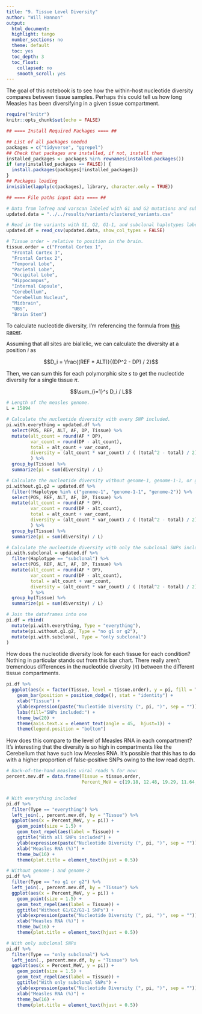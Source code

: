 ```yaml
---
title: "9. Tissue Level Diversity"
author: "Will Hannon"
output: 
  html_document:
  highlight: tango
  number_sections: no
  theme: default
  toc: yes
  toc_depth: 3
  toc_float:
    collapsed: no
    smooth_scroll: yes
---
```



The goal of this notebook is to see how the within-host nucleotide diversity compares between tissue samples. Perhaps this could tell us how long Measles has been diversifying in a given tissue compartment. 

```r
require("knitr")
knitr::opts_chunk$set(echo = FALSE)
```

```r

## ==== Install Required Packages ==== ##

## List of all packages needed
packages = c("tidyverse", "ggrepel")
## Check that packages are installed, if not, install them
installed_packages <- packages %in% rownames(installed.packages())
if (any(installed_packages == FALSE)) {
  install.packages(packages[!installed_packages])
}
## Packages loading
invisible(lapply(c(packages), library, character.only = TRUE))

```

```r

## ==== File paths input data ==== ##

# Data from lofreq and varscan labeled with G1 and G2 mutations and subclonal haplotypes
updated.data = "../../results/variants/clustered_variants.csv"

# Read in the variants with G1, G2, G1-1, and subclonal haplotypes labeled
updated.df = read_csv(updated.data, show_col_types = FALSE) 

# Tissue order ~ relative to position in the brain. 
tissue.order = c("Frontal Cortex 1", 
  "Frontal Cortex 3", 
  "Frontal Cortex 2", 
  "Temporal Lobe", 
  "Parietal Lobe",
  "Occipital Lobe",
  "Hippocampus",
  "Internal Capsule", 
  "Cerebellum",
  "Cerebellum Nucleus",
  "Midbrain", 
  "UBS",
  "Brain Stem")

```

To calculate nucleotide diversity, I'm referencing the formula from [this paper](https://www.ncbi.nlm.nih.gov/pmc/articles/PMC4316684/). 

Assuming that all sites are biallelic, we can calculate the diversity at a position $i$ as 

$$D_i = \frac{(REF * ALT)}{(DP^2 - DP) / 2}$$

Then, we can sum this for each polymorphic site $s$ to get the nucleotide diversity for a single tissue $\pi$. 

$$\sum_{i=1}^s D_i / L$$
```r

# Length of the measles genome. 
L = 15894

# Calculate the nucleotide diversity with every SNP included. 
pi.with.everything = updated.df %>% 
  select(POS, REF, ALT, AF, DP, Tissue) %>% 
  mutate(alt_count = round(AF * DP),
         var_count = round(DP - alt_count),
         total = alt_count + var_count,
         diversity = (alt_count * var_count) / ( (total^2 - total) / 2) 
         ) %>% 
  group_by(Tissue) %>% 
  summarize(pi = sum(diversity) / L)

# Calculate the nucleotide diversity without genome-1, genome-1-1, or genome-2
pi.without.g1.g2 = updated.df %>% 
  filter(!Haplotype %in% c("genome-1", "genome-1-1", "genome-2")) %>% 
  select(POS, REF, ALT, AF, DP, Tissue) %>% 
  mutate(alt_count = round(AF * DP),
         var_count = round(DP - alt_count),
         total = alt_count + var_count,
         diversity = (alt_count * var_count) / ( (total^2 - total) / 2) 
         ) %>% 
  group_by(Tissue) %>% 
  summarize(pi = sum(diversity) / L)

# Calculate the nucleotide diversity with only the subclonal SNPs included
pi.with.subclonal = updated.df %>% 
  filter(Haplotype == "subclonal") %>% 
  select(POS, REF, ALT, AF, DP, Tissue) %>% 
  mutate(alt_count = round(AF * DP),
         var_count = round(DP - alt_count),
         total = alt_count + var_count,
         diversity = (alt_count * var_count) / ( (total^2 - total) / 2) 
         ) %>% 
  group_by(Tissue) %>% 
  summarize(pi = sum(diversity) / L)

# Join the dataframes into one 
pi.df = rbind(
  mutate(pi.with.everything, Type = "everything"),
  mutate(pi.without.g1.g2, Type = "no g1 or g2"),
  mutate(pi.with.subclonal, Type = "only subclonal")
)

```


How does the nucleotide diversity look for each tissue for each condition? Nothing in particular stands out from this bar chart. There really aren't tremendous differences in the nucleotide diversity ($\pi$) between the different tissue compartments. 

```r

pi.df %>% 
  ggplot(aes(x = factor(Tissue, level = tissue.order), y = pi, fill = Type)) + 
    geom_bar(position = position_dodge(), stat = "identity") + 
    xlab("Tissue") + 
    ylab(expression(paste("Nucleotide Diversity (", pi, ")", sep = ""))) +
    labs(fill="SNPs included:") +
    theme_bw(20) +
    theme(axis.text.x = element_text(angle = 45,  hjust=1)) +
    theme(legend.position = "bottom")

```

How does this compare to the level of Measles RNA in each compartment? It's interesting that the diversity is so high in compartments like the Cerebellum that have such low Measles RNA. It's possible that this has to do with a higher proportion of false-positive SNPs owing to the low read depth. 

```r

# Back-of-the-hand measles viral reads % for now: 
percent.mev.df = data.frame(Tissue = tissue.order,
                            Percent_MeV = c(19.18, 12.48, 19.29, 11.64, 20.12, 12.01, 9.32, 3.18, 0.11, 0.53, 5.08, 4.82, 2.29))


# With everything included
pi.df %>% 
  filter(Type == "everything") %>% 
  left_join(., percent.mev.df, by = "Tissue") %>% 
  ggplot(aes(x = Percent_MeV, y = pi)) + 
    geom_point(size = 1.5) + 
    geom_text_repel(aes(label = Tissue)) + 
    ggtitle("With all SNPs included") + 
    ylab(expression(paste("Nucleotide Diversity (", pi, ")", sep = ""))) +
    xlab("Measles RNA (%)") + 
    theme_bw(16) + 
    theme(plot.title = element_text(hjust = 0.5))  

# Without genome-1 and genome-2 
pi.df %>% 
  filter(Type == "no g1 or g2") %>% 
  left_join(., percent.mev.df, by = "Tissue") %>% 
  ggplot(aes(x = Percent_MeV, y = pi)) + 
    geom_point(size = 1.5) + 
    geom_text_repel(aes(label = Tissue)) + 
    ggtitle("Without G1/G2/G1-1 SNPs") + 
    ylab(expression(paste("Nucleotide Diversity (", pi, ")", sep = ""))) +
    xlab("Measles RNA (%)") + 
    theme_bw(16) + 
    theme(plot.title = element_text(hjust = 0.5))  

# With only subclonal SNPs
pi.df %>% 
  filter(Type == "only subclonal") %>% 
  left_join(., percent.mev.df, by = "Tissue") %>% 
  ggplot(aes(x = Percent_MeV, y = pi)) + 
    geom_point(size = 1.5) + 
    geom_text_repel(aes(label = Tissue)) + 
    ggtitle("With only subclonal SNPs") + 
    ylab(expression(paste("Nucleotide Diversity (", pi, ")", sep = ""))) +
    xlab("Measles RNA (%)") + 
    theme_bw(16) + 
    theme(plot.title = element_text(hjust = 0.5))  


```








